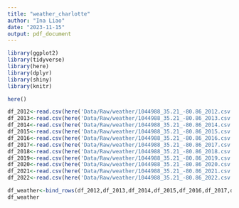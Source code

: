 ```yaml
---
title: "weather_charlotte"
author: "Ina Liao"
date: "2023-11-15"
output: pdf_document
---
```


```r
library(ggplot2)
library(tidyverse)
library(here)
library(dplyr)
library(shiny)
library(knitr)

here()
```

```r
df_2012<-read.csv(here('Data/Raw/weather/1044988_35.21_-80.86_2012.csv'),skip=2,stringsAsFactors = TRUE)
df_2013<-read.csv(here('Data/Raw/weather/1044988_35.21_-80.86_2013.csv'),skip=2,stringsAsFactors = TRUE)
df_2014<-read.csv(here('Data/Raw/weather/1044988_35.21_-80.86_2014.csv'),skip=2,stringsAsFactors = TRUE)
df_2015<-read.csv(here('Data/Raw/weather/1044988_35.21_-80.86_2015.csv'),skip=2,stringsAsFactors = TRUE)
df_2016<-read.csv(here('Data/Raw/weather/1044988_35.21_-80.86_2016.csv'),skip=2,stringsAsFactors = TRUE)
df_2017<-read.csv(here('Data/Raw/weather/1044988_35.21_-80.86_2017.csv'),skip=2,stringsAsFactors = TRUE)
df_2018<-read.csv(here('Data/Raw/weather/1044988_35.21_-80.86_2018.csv'),skip=2,stringsAsFactors = TRUE)
df_2019<-read.csv(here('Data/Raw/weather/1044988_35.21_-80.86_2019.csv'),skip=2,stringsAsFactors = TRUE)
df_2020<-read.csv(here('Data/Raw/weather/1044988_35.21_-80.86_2020.csv'),skip=2,stringsAsFactors = TRUE)
df_2021<-read.csv(here('Data/Raw/weather/1044988_35.21_-80.86_2021.csv'),skip=2,stringsAsFactors = TRUE)
df_2022<-read.csv(here('Data/Raw/weather/1044988_35.21_-80.86_2022.csv'),skip=2,stringsAsFactors = TRUE)

df_weather<-bind_rows(df_2012,df_2013,df_2014,df_2015,df_2016,df_2017,df_2018,df_2019,df_2020,df_2021,df_2022)
df_weather
```